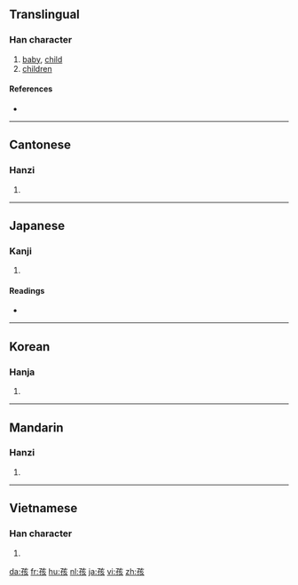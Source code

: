 ==Translingual==

===Han character===
{{Han char|rn=39|rad=子|as=06|sn=9|four=1048<sub>2</sub>|canj=弓木卜女人 (NDYVO)}}

# [[baby]], [[child]]
# [[children]]

====References====
* {{Han ref|kx=0279.150|dkj=06977|dj=0548.100|hdz=21015.110|uh=5B69|ud=23401|bh=ABC4|bd=43972}}

----

==Cantonese==

===Hanzi===
{{yue-hanzi|jyut=|y=haai4}}

# {{defn|Cantonese|sort=子06}}

----

==Japanese==

===Kanji===
{{ja-kanji|grade=|rs=子06}}

# {{defn|Japanese}}

====Readings====
* {{ja-readings|on=[[かい]] (kai), [[がい]] (gai)|kun=[[ちのみご]] (chinomigo)}}

----

==Korean==

===Hanja===
{{ko-hanja|hangeul=해|rv=hae|mr=hae}}

# {{defn|Korean|sort=子06}}

----

==Mandarin==

===Hanzi===
{{cmn-hanzi|pin=[[hái]] ([[hai2]])|wg=hai<sup>2</sup>}}

# {{defn|Mandarin|sort=子06}}

----

==Vietnamese==

===Han character===
{{vi-hantu|[[hài]], [[hời]]|rs=子06}}

# {{defn|Vietnamese|sort=子06}}

[[da:孩]]
[[fr:孩]]
[[hu:孩]]
[[nl:孩]]
[[ja:孩]]
[[vi:孩]]
[[zh:孩]]